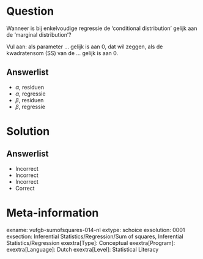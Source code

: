 Question
========

Wanneer is bij enkelvoudige regressie de ‘conditional distribution’ gelijk aan de ‘marginal distribution’?

Vul aan: als parameter ... gelijk is aan 0, dat wil zeggen, als de kwadratensom
(SS) van de ... gelijk is aan 0.
  
Answerlist
----------
* $\alpha$, residuen
* $\alpha$, regressie
* $\beta$, residuen
* $\beta$, regressie

Solution
========

Answerlist
----------
* Incorrect
* Incorrect
* Incorrect
* Correct

Meta-information
================
exname: vufgb-sumofsquares-014-nl
extype: schoice
exsolution: 0001
exsection: Inferential Statistics/Regression/Sum of squares, Inferential Statistics/Regression
exextra[Type]: Conceptual
exextra[Program]: 
exextra[Language]: Dutch
exextra[Level]: Statistical Literacy